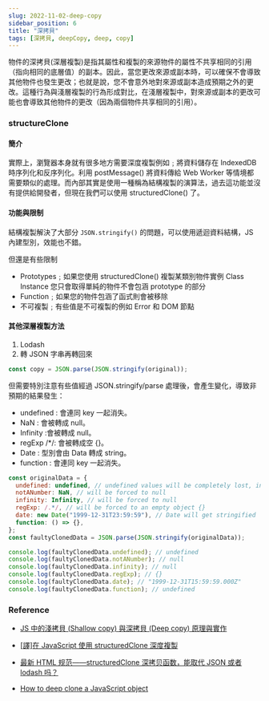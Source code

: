 ```yaml
---
slug: 2022-11-02-deep-copy
sidebar_position: 6
title: "深拷貝"
tags: [深拷貝, deepCopy, deep, copy]
---
```


物件的深拷貝(深層複製)是指其屬性和複製的來源物件的屬性不共享相同的引用（指向相同的底層值）的副本。因此，當您更改來源或副本時，可以確保不會導致其他物件也發生更改；也就是說，您不會意外地對來源或副本造成預期之外的更改。這種行為與淺層複製的行為形成對比，在淺層複製中，對來源或副本的更改可能也會導致其他物件的更改（因為兩個物件共享相同的引用）。

### structureClone

#### 簡介

實際上，瀏覽器本身就有很多地方需要深度複製例如﹔將資料儲存在 IndexedDB 時序列化和反序列化。利用 postMessage() 將資料傳給 Web Worker 等情境都需要類似的處理。而內部其實是使用一種稱為結構複製的演算法，過去這功能並沒有提供給開發者，但現在我們可以使用 structuredClone() 了。

#### 功能與限制

結構複製解決了大部分 `JSON.stringify()` 的問題，可以使用遞迴資料結構，JS 內建型別，效能也不錯。

但還是有些限制

- Prototypes﹔如果您使用 structuredClone() 複製某類別物件實例 Class Instance 您只會取得單純的物件不會包涵 prototype 的部分
- Function﹔如果您的物件包涵了函式則會被移除
- 不可複製﹔有些值是不可複製的例如 Error 和 DOM 節點

#### 其他深層複製方法

1. Lodash
2. 轉 JSON 字串再轉回來

```js copy showLineNumbers=
const copy = JSON.parse(JSON.stringify(original));
```

但需要特別注意有些值經過 JSON.stringify/parse 處理後，會產生變化，導致非預期的結果發生：

- undefined : 會連同 key 一起消失。
- NaN : 會被轉成 null。
- Infinity :會被轉成 null。
- regExp /\*/: 會被轉成空 {}。
- Date : 型別會由 Data 轉成 string。
- function : 會連同 key 一起消失。

```js copy showLineNumbers
const originalData = {
  undefined: undefined, // undefined values will be completely lost, including the key containing the undefined value
  notANumber: NaN, // will be forced to null
  infinity: Infinity, // will be forced to null
  regExp: /.*/, // will be forced to an empty object {}
  date: new Date("1999-12-31T23:59:59"), // Date will get stringified
  function: () => {},
};
const faultyClonedData = JSON.parse(JSON.stringify(originalData));

console.log(faultyClonedData.undefined); // undefined
console.log(faultyClonedData.notANumber); // null
console.log(faultyClonedData.infinity); // null
console.log(faultyClonedData.regExp); // {}
console.log(faultyClonedData.date); // "1999-12-31T15:59:59.000Z"
console.log(faultyClonedData.function); // undefined
```

### Reference

- [JS 中的淺拷貝 (Shallow copy) 與深拷貝 (Deep copy) 原理與實作](https://www.programfarmer.com/articles/javaScript/javascript-shallow-copy-deep-copy)
- [[譯]在 JavaScript 使用 structuredClone 深度複製](https://andyyou.github.io/2021/12/19/javascript-structured-clone-2021/?hmsr=joyk.com&utm_source=joyk.com&utm_medium=referral)
- [最新 HTML 规范——structuredClone 深拷贝函数，能取代 JSON 或者 lodash 吗？](https://juejin.cn/post/7044934738431180830)

- [How to deep clone a JavaScript object](https://flaviocopes.com/how-to-clone-javascript-object/)
